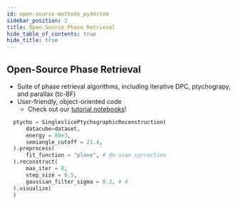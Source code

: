 ```yaml
---
id: open-source-methods_py4dstem
sidebar_position: 1
title: Open-Source Phase Retrieval
hide_table_of_contents: true
hide_title: true
---
```



## Open-Source Phase Retrieval

<Figure>
<Py4DSTEMImage width="100%"/>
</Figure>

- Suite of phase retrieval algorithms, including iterative DPC, ptychograpy, and parallax (tc-BF)
- User-friendly, object-oriented code
  - Check out our [tutorial notebooks](https://github.com/py4dstem/py4DSTEM_tutorials/tree/main/notebooks)!  

```python  
  ptycho = SingleslicePtychographicReconstruction(
      datacube=dataset,
      energy = 80e3,
      semiangle_cutoff = 21.4,
  ).preprocess(
      fit_function = "plane", # de-scan correction
  ).reconstruct(
      max_iter = 8,
      step_size = 0.5,
      gaussian_filter_sigma = 0.3, # A
  ).visualize(
  )
```

